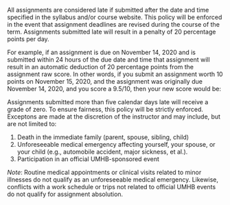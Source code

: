 All assignments are considered late if submitted after the date and time specified in the syllabus and/or course website. This policy will be enforced in the event that assignment deadlines are revised during the course of the term.  Assignments submitted late will result in a penalty of 20 percentage points per day.

For example, if an assignment is due on November 14, 2020 and is submitted within 24 hours of the due date and time that assignment will result in an automatic deduction of 20 percentage points from the assignment raw score.  In other words, if you submit an assignment worth 10 points on November 15, 2020, and the assignment was originally due November 14, 2020, and you score a 9.5/10, then your new score would be:

\begin{equation}
9.5 - (9.5)(0.20) \times 100 = 7.6.
\end{equation}

Assignments submitted more than five calendar days late will receive a grade of zero.  To ensure fairness, this policy will be strictly enforced.  Exceptons are made at the discretion of the instructor and may include, but are not limited to:

1. Death in the immediate family (parent, spouse, sibling, child)
2. Unforeseeable medical emergency affecting yourself, your spouse, or your child (e.g., automobile accident, major sickness, et al.).
2. Participation in an official UMHB-sponsored event

*Note*: Routine medical appointments or clinical visits related to minor illnesses do not qualify as an unforeseeable medical emergency.  Likewise, conflicts with a work schedule or trips not related to official UMHB events do not qualify for assignment absolution.